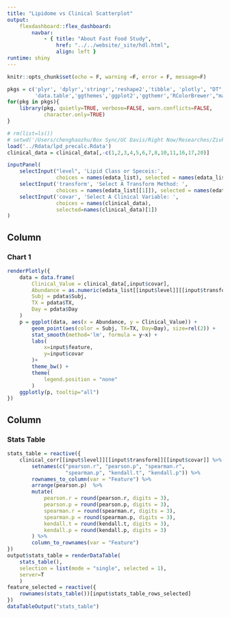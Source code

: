 ```yaml
---
title: "Lipidome vs Clinical Scatterplot"
output: 
    flexdashboard::flex_dashboard:
        navbar:
            - { title: "About Fast Food Study", 
                href: "../../website/_site/hdl.html", 
                align: left }
runtime: shiny 
---
```


```r
knitr::opts_chunk$set(echo = F, warning =F, error = F, message=F)
```

```r
pkgs = c('plyr', 'dplyr','stringr','reshape2','tibble', 'plotly', "DT",
         'data.table','ggthemes','ggplot2','ggthemr','RColorBrewer',"matrixStats")
for(pkg in pkgs){
    library(pkg, quietly=TRUE, verbose=FALSE, warn.conflicts=FALSE, 
            character.only=TRUE)
}
```

```r
# rm(list=ls())
# setwd('/Users/chenghaozhu/Box Sync/UC Davis/Right Now/Researches/Zivkovic Lab/Fast Food Study/Data/between_assays_analysis/hdl_structure_and_function')
load('../Rdata/lpd_precalc.Rdata')
clinical_data = clinical_data[,-c(1,2,3,4,5,6,7,8,10,11,16,17,20)]
```

```r
inputPanel(
    selectInput("level", 'Lipid Class or Speceis:',
                choices = names(edata_list), selected = names(edata_list)[1]),
    selectInput('transform', 'Select A Transform Method: ',
                choices = names(edata_list[[1]]), selected = names(edata_list[[1]])[1]),
    selectInput('covar', 'Select A Clinical Variable: ',
                choices = names(clinical_data), 
                selected=names(clinical_data)[1])
)

```

Column
-------------------------------------
    
### Chart 1

```r
renderPlotly({
    data = data.frame(
        Clinical_Value = clinical_data[,input$covar],
        Abundance = as.numeric(edata_list[[input$level]][[input$transform]][feature_selected(),]),
        Subj = pdata$Subj,
        TX = pdata$TX,
        Day = pdata$Day
    )
    p = ggplot(data, aes(x = Abundance, y = Clinical_Value)) +
        geom_point(aes(color = Subj, TX=TX, Day=Day), size=rel(2)) +
        stat_smooth(method='lm', formula = y~x) +
        labs(
            x=input$feature,
            y=input$covar
        )+
        theme_bw() +
        theme(
            legend.position = "none"
        )
    ggplotly(p, tooltip="all")
})
```

Column
-------------------------------------

### Stats Table

```r
stats_table = reactive({
    clinical_corr[[input$level]][[input$transform]][[input$covar]] %>% 
        setnames(c("pearson.r", "pearson.p", "spearman.r", 
                   "spearman.p", "kendall.t", "kendall.p")) %>% 
        rownames_to_column(var = "Feature") %>%
        arrange(pearson.p)  %>%
        mutate(
            pearson.r = round(pearson.r, digits = 3),
            pearson.p = round(pearson.p, digits = 3),
            spearman.r = round(spearman.r, digits = 3),
            spearman.p = round(spearman.p, digits = 3),
            kendall.t = round(kendall.t, digits = 3),
            kendall.p = round(kendall.p, digits = 3)
        ) %>%
        column_to_rownames(var = "Feature")
})
output$stats_table = renderDataTable(
    stats_table(), 
    selection = list(mode = "single", selected = 1),
    server=T
    )
feature_selected = reactive({
    rownames(stats_table())[input$stats_table_rows_selected]
})
dataTableOutput("stats_table")
```
